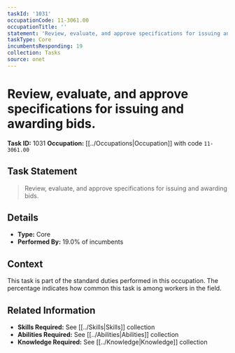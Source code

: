 ```yaml
---
taskId: '1031'
occupationCode: 11-3061.00
occupationTitle: ''
statement: 'Review, evaluate, and approve specifications for issuing and awarding bids.'
taskType: Core
incumbentsResponding: 19
collection: Tasks
source: onet
---
```

# Review, evaluate, and approve specifications for issuing and awarding bids.

**Task ID:** 1031
**Occupation:** [[../Occupations|Occupation]] with code `11-3061.00`

## Task Statement

> Review, evaluate, and approve specifications for issuing and awarding bids.

## Details

- **Type:** Core
- **Performed By:** 19.0% of incumbents

## Context

This task is part of the standard duties performed in this occupation. The percentage indicates how common this task is among workers in the field.

## Related Information

- **Skills Required:** See [[../Skills|Skills]] collection
- **Abilities Required:** See [[../Abilities|Abilities]] collection
- **Knowledge Required:** See [[../Knowledge|Knowledge]] collection
